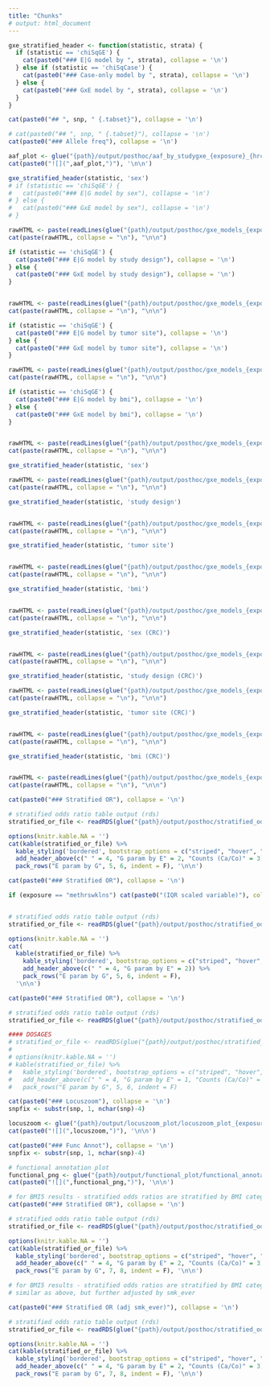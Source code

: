 ```yaml
---
title: "Chunks"
# output: html_document
---
```


<!-- Useful Functions --> 
```r

gxe_stratified_header <- function(statistic, strata) {
  if (statistic == 'chiSqGE') {
    cat(paste0("### E|G model by ", strata), collapse = '\n')
  } else if (statistic == 'chiSqCase') {
    cat(paste0("### Case-only model by ", strata), collapse = '\n')
  } else {
    cat(paste0("### GxE model by ", strata), collapse = '\n')
  }
}

```

<!-- title -->
```r
cat(paste0("## ", snp, " {.tabset}"), collapse = '\n')
```

<!-- Allele frequency plot -->
``` r
# cat(paste0("## ", snp, " {.tabset}"), collapse = '\n')
cat(paste0("### Allele freq"), collapse = '\n')

aaf_plot <- glue("{path}/output/posthoc/aaf_by_studygxe_{exposure}_{hrc_version}_{snp}_dose.png")
cat(paste0("![](",aaf_plot,")"), '\n\n')
```






<!-- ################################################# -->
<!-- ################################################# -->
<!-- ################################################# -->
<!-- ################################################# -->



<!-- Stratified GxE analyses -->
```r
gxe_stratified_header(statistic, 'sex')
# if (statistic == 'chiSqGE') {
#   cat(paste0("### E|G model by sex"), collapse = '\n')
# } else {
#   cat(paste0("### GxE model by sex"), collapse = '\n')
# }

rawHTML <- paste(readLines(glue("{path}/output/posthoc/gxe_models_{exposure}_{hrc_version}_{snp}_dose_{glue_collapse(sort(covariates), sep = '_')}_stratified_by_sex.html")))
cat(paste(rawHTML, collapse = "\n"), "\n\n")
```

```r
if (statistic == 'chiSqGE') {
  cat(paste0("### E|G model by study design"), collapse = '\n')
} else {
  cat(paste0("### GxE model by study design"), collapse = '\n')
}


rawHTML <- paste(readLines(glue("{path}/output/posthoc/gxe_models_{exposure}_{hrc_version}_{snp}_dose_{glue_collapse(sort(covariates), sep = '_')}_stratified_by_study_design.html")))
cat(paste(rawHTML, collapse = "\n"), "\n\n")
```

```r
if (statistic == 'chiSqGE') {
  cat(paste0("### E|G model by tumor site"), collapse = '\n')
} else {
  cat(paste0("### GxE model by tumor site"), collapse = '\n')
}

rawHTML <- paste(readLines(glue("{path}/output/posthoc/gxe_models_{exposure}_{hrc_version}_{snp}_dose_{glue_collapse(sort(covariates), sep = '_')}_stratified_by_cancer_site_sum2.html")))
cat(paste(rawHTML, collapse = "\n"), "\n\n")
```


```r
if (statistic == 'chiSqGE') {
  cat(paste0("### E|G model by bmi"), collapse = '\n')
} else {
  cat(paste0("### GxE model by bmi"), collapse = '\n')
}


rawHTML <- paste(readLines(glue("{path}/output/posthoc/gxe_models_{exposure}_{hrc_version}_{snp}_dose_{glue_collapse(sort(covariates), sep = '_')}_stratified_by_bmic3.html")))
cat(paste(rawHTML, collapse = "\n"), "\n\n")
```

<!-- ################################################# -->
<!-- ################################################# -->
<!-- ################################################# -->
<!-- ################################################# -->





<!-- Stratified GxE analyses - incorporate dataset obj name in filename -->
```r
gxe_stratified_header(statistic, 'sex')

rawHTML <- paste(readLines(glue("{path}/output/posthoc/gxe_models_{exposure}_{hrc_version}_{snp}_dose_{glue_collapse(sort(covariates), sep = '_')}_input_data_stratified_by_sex.html")))
cat(paste(rawHTML, collapse = "\n"), "\n\n")
```

```r
gxe_stratified_header(statistic, 'study design')


rawHTML <- paste(readLines(glue("{path}/output/posthoc/gxe_models_{exposure}_{hrc_version}_{snp}_dose_{glue_collapse(sort(covariates), sep = '_')}_input_data_stratified_by_study_design.html")))
cat(paste(rawHTML, collapse = "\n"), "\n\n")
```

```r
gxe_stratified_header(statistic, 'tumor site')


rawHTML <- paste(readLines(glue("{path}/output/posthoc/gxe_models_{exposure}_{hrc_version}_{snp}_dose_{glue_collapse(sort(covariates), sep = '_')}_input_data_stratified_by_cancer_site_sum2.html")))
cat(paste(rawHTML, collapse = "\n"), "\n\n")
```


```r
gxe_stratified_header(statistic, 'bmi')


rawHTML <- paste(readLines(glue("{path}/output/posthoc/gxe_models_{exposure}_{hrc_version}_{snp}_dose_{glue_collapse(sort(covariates), sep = '_')}_input_data_stratified_by_bmic3.html")))
cat(paste(rawHTML, collapse = "\n"), "\n\n")
```


<!-- ################################################# -->
<!-- ################################################# -->
<!-- ################################################# -->
<!-- ################################################# -->




<!-- Stratified GxE analyses - incorporate dataset obj name in filename. CRC ONLY-->
```r
gxe_stratified_header(statistic, 'sex (CRC)')


rawHTML <- paste(readLines(glue("{path}/output/posthoc/gxe_models_{exposure}_{hrc_version}_{snp}_dose_{glue_collapse(sort(covariates), sep = '_')}_input_data_crc_stratified_by_sex.html")))
cat(paste(rawHTML, collapse = "\n"), "\n\n")
```

```r
gxe_stratified_header(statistic, 'study design (CRC)')

rawHTML <- paste(readLines(glue("{path}/output/posthoc/gxe_models_{exposure}_{hrc_version}_{snp}_dose_{glue_collapse(sort(covariates), sep = '_')}_input_data_crc_stratified_by_study_design.html")))
cat(paste(rawHTML, collapse = "\n"), "\n\n")
```

```r
gxe_stratified_header(statistic, 'tumor site (CRC)')


rawHTML <- paste(readLines(glue("{path}/output/posthoc/gxe_models_{exposure}_{hrc_version}_{snp}_dose_{glue_collapse(sort(covariates), sep = '_')}_input_data_crc_stratified_by_cancer_site_sum2.html")))
cat(paste(rawHTML, collapse = "\n"), "\n\n")
```


```r
gxe_stratified_header(statistic, 'bmi (CRC)')


rawHTML <- paste(readLines(glue("{path}/output/posthoc/gxe_models_{exposure}_{hrc_version}_{snp}_dose_{glue_collapse(sort(covariates), sep = '_')}_input_data_crc_stratified_by_bmic3.html")))
cat(paste(rawHTML, collapse = "\n"), "\n\n")
```




<!-- ################################################# -->
<!-- ################################################# -->
<!-- ################################################# -->
<!-- ################################################# -->


<!-- stratified odds ratios -->
```r
cat(paste0("### Stratified OR"), collapse = '\n')

# stratified odds ratio table output (rds)
stratified_or_file <- readRDS(glue("{path}/output/posthoc/stratified_oddsratio_{exposure}_{hrc_version}_{snp}_{glue_collapse(sort(covariates), sep = '_')}.rds"))

options(knitr.kable.NA = '')
cat(kable(stratified_or_file) %>%
  kable_styling('bordered', bootstrap_options = c("striped", "hover", "condensed"), full_width = F, position = 'left') %>%
  add_header_above(c(" " = 4, "G param by E" = 2, "Counts (Ca/Co)" = 3)) %>%
  pack_rows("E param by G", 5, 6, indent = F), '\n\n')

```


```r
cat(paste0("### Stratified OR"), collapse = '\n')

if (exposure == "methrswklns") cat(paste0("(IQR scaled variable)"), collapse = '\n')


# stratified odds ratio table output (rds)
stratified_or_file <- readRDS(glue("{path}/output/posthoc/stratified_oddsratio_{exposure}_{hrc_version}_{snp}_{glue_collapse(sort(covariates), sep = '_')}.rds"))

options(knitr.kable.NA = '')
cat(
  kable(stratified_or_file) %>%
    kable_styling('bordered', bootstrap_options = c("striped", "hover", "condensed"), full_width = F, position = 'left') %>%
    add_header_above(c(" " = 4, "G param by E" = 2)) %>%
    pack_rows("E param by G", 5, 6, indent = F), 
  '\n\n')
```


```r
cat(paste0("### Stratified OR"), collapse = '\n')

# stratified odds ratio table output (rds)
stratified_or_file <- readRDS(glue("{path}/output/posthoc/stratified_oddsratio_{exposure}_{hrc_version}_{snp}_{glue_collapse(sort(covariates), sep = '_')}.rds"))

#### DOSAGES
# stratified_or_file <- readRDS(glue("{path}/output/posthoc/stratified_oddsratio_{exposure}_{hrc_version}_{snp}_{glue_collapse(sort(covariates), sep = '_')}_dosage.rds"))
#
# options(knitr.kable.NA = '')
# kable(stratified_or_file) %>%
#   kable_styling('bordered', bootstrap_options = c("striped", "hover", "condensed"), full_width = F, position = 'left') %>%
#   add_header_above(c(" " = 4, "G param by E" = 1, "Counts (Ca/Co)" = 3)) %>%
#   pack_rows("E param by G", 5, 6, indent = F)

```









<!-- ################################################# -->
<!-- ################################################# -->
<!-- ################################################# -->
<!-- ################################################# -->


<!-- Locuszoom plot -->
```r
cat(paste0("### Locuszoom"), collapse = '\n')
snpfix <- substr(snp, 1, nchar(snp)-4)

locuszoom <- glue("{path}/output/locuszoom_plot/locuszoom_plot_{exposure}_{hrc_version}_{statistic}_{snpfix}.png")
cat(paste0("![](",locuszoom,")"), '\n\n')
```


<!-- ################################################# -->
<!-- ################################################# -->
<!-- ################################################# -->
<!-- ################################################# -->




<!-- Functional annotation plot -->
```r
cat(paste0("### Func Annot"), collapse = '\n')
snpfix <- substr(snp, 1, nchar(snp)-4)

# functional annotation plot
functional_png <- glue("{path}/output/functional_plot/functional_annotation_{snpfix}.png")
cat(paste0("![](",functional_png,")"), '\n\n')
```


<!-- ###################################################################### -->
<!-- ###################################################################### -->
<!-- ###################################################################### -->
<!-- ###################################################################### -->
<!-- ###################################################################### -->



<!-- Exposure specific chunks -->



```r
# for BMI5 results - stratified odds ratios are stratified by BMI categories
cat(paste0("### Stratified OR"), collapse = '\n')

# stratified odds ratio table output (rds)
stratified_or_file <- readRDS(glue("{path}/output/posthoc/stratified_oddsratio_bmic3f_{hrc_version}_{snp}_{glue_collapse(sort(covariates), sep = '_')}.rds"))

options(knitr.kable.NA = '')
cat(kable(stratified_or_file) %>%
  kable_styling('bordered', bootstrap_options = c("striped", "hover", "condensed"), full_width = F, position = 'left') %>%
  add_header_above(c(" " = 4, "G param by E" = 2, "Counts (Ca/Co)" = 3)) %>%
  pack_rows("E param by G", 7, 8, indent = F), '\n\n')

```


```r
# for BMI5 results - stratified odds ratios are stratified by BMI categories
# similar as above, but further adjusted by smk_ever

cat(paste0("### Stratified OR (adj smk_ever)"), collapse = '\n')

# stratified odds ratio table output (rds)
stratified_or_file <- readRDS(glue("{path}/output/posthoc/stratified_oddsratio_bmic3f_{hrc_version}_{snp}_{glue_collapse(sort(c(covariates, 'smk_ever')), sep = '_')}.rds"))

options(knitr.kable.NA = '')
cat(kable(stratified_or_file) %>%
  kable_styling('bordered', bootstrap_options = c("striped", "hover", "condensed"), full_width = F, position = 'left') %>%
  add_header_above(c(" " = 4, "G param by E" = 2, "Counts (Ca/Co)" = 3)) %>%
  pack_rows("E param by G", 7, 8, indent = F), '\n\n')

```




<!-- active_met_875 -->




